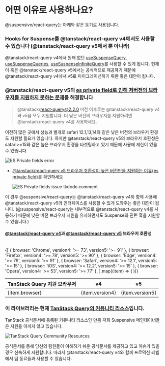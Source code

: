 
# 어떤 이유로 사용하나요?

@suspensive/react-query는 아래와 같은 동기로 사용됩니다.

<Steps>

### Hooks for Suspense를 @tanstack/react-query v4에서도 사용할 수 있습니다 (@tanstack/react-query v5에서 뿐 아니라)

@tanstack/react-query v4에서 원래 없던 [useSuspenseQuery](/docs/react-query/useSuspenseQuery), [useSuspenseQueries](/docs/react-query/useSuspenseQueries), [useSuspenseInfiniteQuery](/docs/react-query/useSuspenseInfiniteQuery)를 사용할 수 있게 됩니다. 현재 이 훅은 @tanstack/react-query v5에서는 공식적으로 제공하기 때문에 @tanstack/react-query v4에서 v5로 마이그레이션하기 위한 좋은 대안이 됩니다.

### @tanstack/react-query v5의 [es private field로 인해 저버전의 브라우저를 지원하지 못하는 문제](https://github.com/TanStack/query/issues/6371#issuecomment-1810246027)를 해결합니다

> @tanstack/react-query@2.2.0 버전 이후로는 @tanstack/react-query v4와 v5을 모두 지원합니다. 더 낮은 버전의 브라우저를 지원하려면 @tanstack/react-query v4를 사용하세요.

여전히 많은 곳에서 성능과 별개로 safari 12.1,13,14와 같은 낮은 버전의 브라우저 환경도 지원할 필요가 있습니다. 하지만 @tanstack/react-query v5의 브라우저 호환성은 safari>=15와 같은 높은 브라우저 환경을 타겟팅하고 있기 때문에 사용에 제한이 있을 수 있습니다.

![ES Private fields error](/img/react-query_private-class-fields-error.png)

- [@tanstack/react-query v5 브라우저 호환성이 높은 버전만을 지원하는 이유(es private field)](https://github.com/TanStack/query/issues/6371#issuecomment-1810246027)를 확인하세요

  ![ES Private fields issue tkdodo comment](/img/react-query_private-class-fields-tkdodo-comment.png)

이 경우 @suspensive/react-query는 @tanstack/react-query v4와 함께 사용해 @tanstack/react-query v5의 인터페이스를 사용할 수 있게 도와주는 좋은 대안이 됩니다.
(@suspensive/react-query는 내부적으로 @tanstack/react-query v4를 사용하기 때문에 낮은 버전 브라우저 지원을 유지하면서도 Suspense와 관련 훅을 지원할 수 있습니다.)

#### [@tanstack/react-query v4](https://tanstack.com/query/v4/docs/framework/react/installation#requirements)과 [@tanstack/react-query v5](https://tanstack.com/query/v5/docs/framework/react/installation#requirements) 브라우저 호환성

<br />

<table>
  <thead>
    <tr>
      <th>TanStack Query 지원 브라우저</th>
      <th>v4</th>
      <th>v5</th>
    </tr>
  </thead>
  <tbody>
    {[
      { browser: 'Chrome', version4: '>= 73', version5: '>= 91' },
      { browser: 'Firefox', version4: '>= 78', version5: '>= 90' },
      { browser: 'Edge', version4: '>= 79', version5: '>= 91' },
      { browser: 'Safari', version4: '>= 12.1', version5: '>= 15' },
      { browser: 'iOS', version4: '>= 12.2', version5: '>= 15' },
      { browser: 'Opera', version4: '>= 53', version5: '>= 77' },
    ].map((item) => (
      <tr key={item.browser}>
        <td>{item.browser}</td>
        <td className="text-center">{item.version4}</td>
        <td className="text-center">{item.version5}</td>
      </tr>
    ))}
  </tbody>
</table>

### 이 라이브러리는 현재 [TanStack Query의 커뮤니티 리소스](https://tanstack.com/query/v4/docs/framework/react/community/suspensive-react-query)입니다.

TanStack 공식문서에 등록된 커뮤니티 리소스인 만큼 저희 Suspensive 메인테이너들은 지원을 아끼지 않고 있습니다.

![TanStack Query Community Resources](/img/react-query_community-resources.png)

공식문서를 통해 당신의 팀원들이 이해하기 쉬운 공식문서를 제공하고 있고 이슈가 있을 경우 신속하게 지원합니다.
따라서 @tanstack/react-query v4와 함께 프로덕션 레벨에서 팀 동료들과 사용할 수 있습니다.

</Steps>
